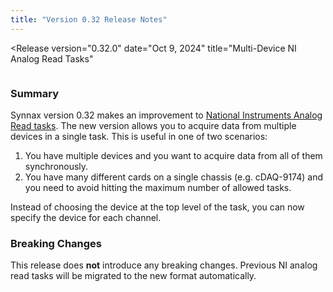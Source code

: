 ```yaml
---
title: "Version 0.32 Release Notes"
---
```



<Release
version="0.32.0"
date="Oct 9, 2024"
title="Multi-Device NI Analog Read Tasks"
>

<Image client:only="react" id="releases/0-32-0/thumbnail" />

### Summary

Synnax version 0.32 makes an improvement to
[National Instruments Analog Read tasks](/reference/driver/ni/analog-read-task). The new
version allows you to acquire data from multiple devices in a single task. This is
useful in one of two scenarios:

1. You have multiple devices and you want to acquire data from all of them
   synchronously.
2. You have many different cards on a single chassis (e.g. cDAQ-9174) and you need to
   avoid hitting the maximum number of allowed tasks.

Instead of choosing the device at the top level of the task, you can now specify the
device for each channel.

### Breaking Changes

This release does **not** introduce any breaking changes. Previous NI analog read tasks
will be migrated to the new format automatically.

</Release>
